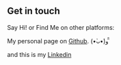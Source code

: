 ## Get in touch

Say Hi! or Find Me on other platforms: 

My personal page on [Github](https://github.com/anbreaker). (•̀ᴗ•́)و ̑̑

and this is my [Linkedin](https://www.linkedin.com/in/francisco-javier-antunez-duran/)






